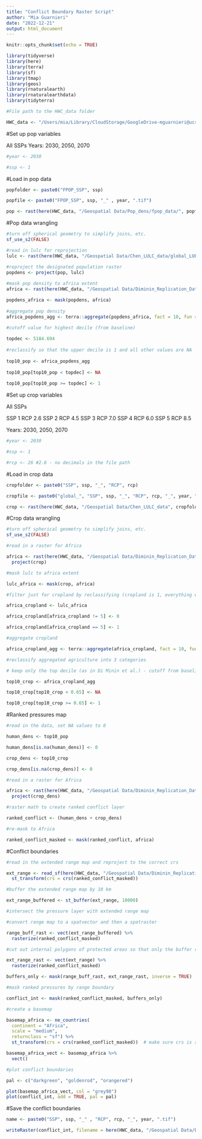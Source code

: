 ```yaml
---
title: "Conflict Boundary Raster Script"
author: "Mia Guarnieri"
date: "2022-12-21"
output: html_document
---
```


```r
knitr::opts_chunk$set(echo = TRUE)

library(tidyverse)
library(here)
library(terra)
library(sf)
library(tmap)
library(geos)
library(rnaturalearth)
library(rnaturalearthdata)
library(tidyterra)

#File path to the HWC_data folder

HWC_data <- "/Users/mia/Library/CloudStorage/GoogleDrive-mguarnieri@ucsb.edu/My Drive/Arnhold Project/HWC_data"
```

#Set up pop variables

All SSPs
Years: 2030, 2050, 2070

```r
#year <- 2030

#ssp <- 1

```

#Load in pop data

```r

popfolder <- paste0("FPOP_SSP", ssp)

popfile <- paste0("FPOP_SSP", ssp, "_" , year, ".tif")

pop <- rast(here(HWC_data, "/Geospatial Data/Pop_dens/fpop_data/", popfolder, popfile))

```

#Pop data wrangling

```r
#turn off spherical geometry to simplify joins, etc.
sf_use_s2(FALSE)

#read in lulc for reprojection
lulc <- rast(here(HWC_data, "/Geospatial Data/Chen_LULC_data/global_LULC_2015.tif"))

#reproject the designated population raster
popdens <- project(pop, lulc)
  
#mask pop density to africa extent
africa <- rast(here(HWC_data, "/Geospatial Data/Diminin_Replication_Data/africa_rast/africa_rast.tif"))

popdens_africa <- mask(popdens, africa)
  
#aggregate pop density
africa_popdens_agg <- terra::aggregate(popdens_africa, fact = 10, fun = sum, na.rm = TRUE)
  
#cutoff value for highest decile (from baseline)

topdec <- 5184.694
  
#reclassify so that the upper decile is 1 and all other values are NA
  
top10_pop <- africa_popdens_agg
  
top10_pop[top10_pop < topdec] <- NA
  
top10_pop[top10_pop >= topdec] <- 1
```

#Set up crop variables

All SSPs

SSP 1 RCP 2.6
SSP 2 RCP 4.5
SSP 3 RCP 7.0 
SSP 4 RCP 6.0 
SSP 5 RCP 8.5

Years: 2030, 2050, 2070

```r
#year <- 2030

#ssp <- 1

#rcp <- 26 #2.6 - no decimals in the file path

```

#Load in crop data

```r

cropfolder <- paste0("SSP", ssp, "_", "RCP", rcp)

cropfile <- paste0("global_", "SSP", ssp, "_", "RCP", rcp, "_", year, ".tif")

crop <- rast(here(HWC_data, "/Geospatial Data/Chen_LULC_data", cropfolder, cropfile))

```

#Crop data wrangling

```r
#turn off spherical geometry to simplify joins, etc.
sf_use_s2(FALSE)

#read in a raster for Africa

africa <- rast(here(HWC_data, "/Geospatial Data/Diminin_Replication_Data/africa_rast/africa_rast.tif")) %>% 
  project(crop)

#mask lulc to africa extent

lulc_africa <- mask(crop, africa)

#filter just for cropland by reclassifying (cropland is 1, everything else is 0)

africa_cropland <- lulc_africa

africa_cropland[africa_cropland != 5] <- 0

africa_cropland[africa_cropland == 5] <- 1

#aggregate cropland

africa_cropland_agg <- terra::aggregate(africa_cropland, fact = 10, fun = mean, na.rm = TRUE)

#reclassify aggregated agriculture into 3 categories

# keep only the top decile (as in Di Minin et al.) - cutoff from baseline is 0.65 for 90th percentile

top10_crop <- africa_cropland_agg

top10_crop[top10_crop < 0.65] <- NA

top10_crop[top10_crop >= 0.65] <- 1

```

#Ranked pressures map

```r
#read in the data, set NA values to 0

human_dens <- top10_pop

human_dens[is.na(human_dens)] <- 0 

crop_dens <- top10_crop

crop_dens[is.na(crop_dens)] <- 0 

#read in a raster for Africa

africa <- rast(here(HWC_data, "/Geospatial Data/Diminin_Replication_Data/africa_rast/africa_rast.tif")) %>% 
  project(crop_dens)

#raster math to create ranked conflict layer

ranked_conflict <- (human_dens + crop_dens) 

#re-mask to Africa

ranked_conflict_masked <- mask(ranked_conflict, africa)

```

#Conflict boundaries

```r

#read in the extended range map and reproject to the correct crs

ext_range <- read_sf(here(HWC_data, "/Geospatial Data/Diminin_Replication_Data/extended_range/extended_range_sav.shp")) %>% 
  st_transform(crs = crs(ranked_conflict_masked))

#buffer the extended range map by 10 km

ext_range_buffered <- st_buffer(ext_range, 10000)

#intersect the pressure layer with extended range map

#convert range map to a spatvector and then a spatraster

range_buff_rast <- vect(ext_range_buffered) %>% 
  rasterize(ranked_conflict_masked)

#cut out internal polygons of protected areas so that only the buffer remains

ext_range_rast <- vect(ext_range) %>% 
  rasterize(ranked_conflict_masked)

buffers_only <- mask(range_buff_rast, ext_range_rast, inverse = TRUE)

#mask ranked pressures by range boundary

conflict_int <- mask(ranked_conflict_masked, buffers_only)

#create a basemap

basemap_africa <- ne_countries(
  continent = "Africa",
  scale = "medium", 
  returnclass = "sf") %>% 
  st_transform(crs = crs(ranked_conflict_masked))  # make sure crs is same as raster

basemap_africa_vect <- basemap_africa %>% 
  vect()

#plot conflict boundaries

pal <- c("darkgreen", "goldenrod", "orangered")

plot(basemap_africa_vect, col = "grey98")
plot(conflict_int, add = TRUE, pal = pal)
```

#Save the conflict boundaries

```r

name <- paste0("SSP", ssp, "_" , "RCP", rcp, "_", year, ".tif")

writeRaster(conflict_int, filename = here(HWC_data, "/Geospatial Data/Diminin_Replication_Data/conflict_boundaries/conflict_boundary_rasters_africa", name), overwrite = TRUE)
```

